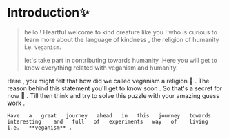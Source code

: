 


# Introduction✨
 
> hello ! Heartful welcome to kind creature like you ! who is curious to learn more about the language of kindness , the religion of humanity i.e. `Veganism`.
> 
>
>let's take part in contributing towards humanity .Here you will get to know everything related with veganism and humanity. 
 
 Here   ,   you   might   felt   that   how   did   we   called   veganism   a   religion  🤔  .  The   reason   behind   this   statement   you'll   get   to   know   soon   .   So   that's   a   secret   for   now   👀 .  Till   then   think   and   try   to   solve   this   puzzle   with   your   amazing   guess   work .

 ```Have   a   great   journey   ahead   in   this   journey   towards   interesting    and   full   of   experiments   way   of    living   i.e.   **veganism** . ``` 

  


 









